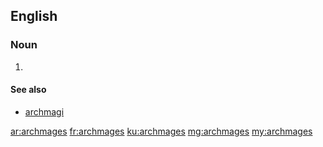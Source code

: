==English==

===Noun===
{{head|en|plural}} {{p}}

# {{plural of|archmage|lang=en}}

====See also====
* [[archmagi]]

[[ar:archmages]]
[[fr:archmages]]
[[ku:archmages]]
[[mg:archmages]]
[[my:archmages]]